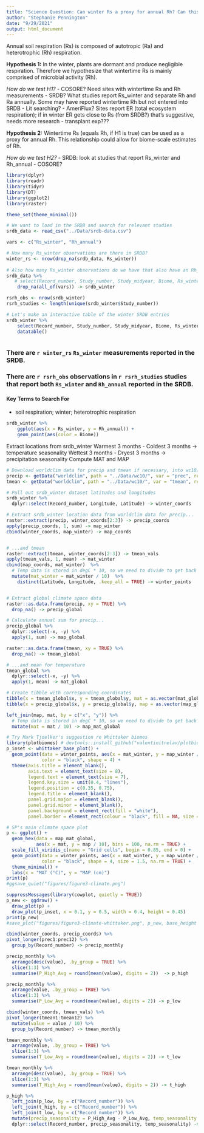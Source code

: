 ```yaml
---
title: "Science Question: Can winter Rs a proxy for annual Rh? Can this be scaled globally?"
author: "Stephanie Pennington"
date: "9/29/2021"
output: html_document
---
```


Annual soil respiration (Rs) is composed of autotropic (Ra) and heterotrophic (Rh) respiration. 

**Hypothesis 1:** In the winter, plants are dormant and produce negligible respiration. Therefore we hypothesize that wintertime Rs is mainly comprised of microbial activity (Rh). 

_How do we test H1?_ 
- COSORE? Need sites with wintertime Rs and Rh measurements
- SRDB? What studies report Rs_winter and separate Rh and Ra annually. Some may have reported wintertime Rh but not entered into SRDB
- Lit searching?
- AmeriFlux? Sites report ER (total ecosystem respiration); if in winter ER gets close to Rs (from SRDB?) that's suggestive, needs more research
- transplant exp???

**Hypothesis 2:** Wintertime Rs (equals Rh, if H1 is true) can be used as a proxy for annual Rh. This relationship could allow for biome-scale estimates of Rh.

_How do we test H2?_
- SRDB: look at studies that report Rs_winter and Rh_annual
- COSORE?

```r
library(dplyr)
library(readr)
library(tidyr)
library(DT)
library(ggplot2)
library(raster)

theme_set(theme_minimal())

# We want to load in the SRDB and search for relevant studies
srdb_data <- read_csv("../Data/srdb-data.csv")

vars <- c("Rs_winter", "Rh_annual")
```

```r
# How many Rs_winter observations are there in SRDB?
winter_rs <- nrow(drop_na(srdb_data, Rs_winter))
    
# Also how many Rs_winter observations do we have that also have an Rh_annual value? 
srdb_data %>% 
   # select(Record_number, Study_number, Study_midyear, Biome, Rs_winter, Rs_annual, Rh_annual) %>% 
    drop_na(all_of(vars)) -> srdb_winter

rsrh_obs <- nrow(srdb_winter)
rsrh_studies <- length(unique(srdb_winter$Study_number))

# Let's make an interactive table of the winter SRDB entries
srdb_winter %>% 
    select(Record_number, Study_number, Study_midyear, Biome, Rs_winter, Rs_annual, Rh_annual) %>% 
    datatable()
    
```

### There are `r winter_rs` `Rs_winter` measurements reported in the SRDB.

### There are `r rsrh_obs` observations in `r rsrh_studies` studies that report both `Rs_winter` and `Rh_annual` reported in the SRDB.

#### Key Terms to Search For
- soil respiration; winter; heterotrophic respiration

```r

srdb_winter %>% 
    ggplot(aes(x = Rs_winter, y = Rh_annual)) +
    geom_point(aes(color = Biome))

```


Extract locations from srdb_winter
 Warmest 3 months - Coldest 3 months -> temperature seasonality
 Wettest 3 months - Dryest 3 months -> precipitation seasonality
 Compute MAT and MAP
 
```r
# Download worldclim data for precip and tmean if necessary, into wc10/ folder
precip <- getData("worldclim", path = "../Data/wc10/", var = "prec", res = 10, download = !file.exists("../Data/wc10/wc10/precip1.hdr"))
tmean <- getData("worldclim", path = "../Data/wc10/", var = "tmean", res = 10, download = !file.exists("../Data/wc10/wc10/tmean1.hdr"))

# Pull out srdb_winter dataset latitudes and longitudes
srdb_winter %>%
  dplyr::select(Record_number, Longitude, Latitude) -> winter_coords

# Extract srdb_winter location data from worldclim data for precip...
raster::extract(precip, winter_coords[2:3]) -> precip_coords
apply(precip_coords, 1, sum) -> map_winter
cbind(winter_coords, map_winter) -> map_coords


# ...and tmean
raster::extract(tmean, winter_coords[2:3]) -> tmean_vals
apply(tmean_vals, 1, mean) -> mat_winter
cbind(map_coords, mat_winter)  %>%
  # Temp data is stored in degC * 10, so we need to divide to get back to degC
  mutate(mat_winter = mat_winter / 10)  %>% 
    distinct(Latitude, Longitude, .keep_all = TRUE) -> winter_points


# Extract global climate space data
raster::as.data.frame(precip, xy = TRUE) %>%
  drop_na() -> precip_global

# Calculate annual sum for precip...
precip_global %>%
  dplyr::select(-x, -y) %>%
  apply(1, sum) -> map_global

raster::as.data.frame(tmean, xy = TRUE) %>%
  drop_na() -> tmean_global

# ...and mean for temperature
tmean_global %>%
  dplyr::select(-x, -y) %>%
  apply(1, mean) -> mat_global

# Create tibble with corresponding coordinates
tibble(x = tmean_global$x, y = tmean_global$y, mat = as.vector(mat_global)) -> mat
tibble(x = precip_global$x, y = precip_global$y, map = as.vector(map_global)) -> map

left_join(map, mat, by = c("x", "y")) %>%
  # Temp data is stored in degC * 10, so we need to divide to get back to degC
  mutate(mat = mat / 10) -> map_mat_global

# Try Mark Tjoelker's suggestion re Whittaker biomes
library(plotbiomes) # devtools::install_github("valentinitnelav/plotbiomes")
p_inset <- whittaker_base_plot() +
  geom_point(data = winter_points, aes(x = mat_winter, y = map_winter / 10),
             color = "black", shape = 4) +
  theme(axis.title = element_blank(),
        axis.text = element_text(size = 8),
        legend.text = element_text(size = 7),
        legend.key.size = unit(0.4, "lines"),
        legend.position = c(0.35, 0.75),
        legend.title = element_blank(),
        panel.grid.major = element_blank(),
        panel.grid.minor = element_blank(),
        panel.background = element_rect(fill = "white"),
        panel.border = element_rect(colour = "black", fill = NA, size = 0.5))

# SP's main climate space plot
p <- ggplot() +
  geom_hex(data = map_mat_global,
           aes(x = mat, y = map / 10), bins = 100, na.rm = TRUE) +
  scale_fill_viridis_c(name = "Grid cells", begin = 0.85, end = 0) +
  geom_point(data = winter_points, aes(x = mat_winter, y = map_winter / 10),
             color = "black", shape = 4, size = 1.5, na.rm = TRUE) +
  theme_minimal() +
  labs(x = "MAT (°C)", y = "MAP (cm)")
print(p)
#ggsave_quiet("figures/figure3-climate.png")

suppressMessages(library(cowplot, quietly = TRUE))
p_new <- ggdraw() +
  draw_plot(p) +
  draw_plot(p_inset, x = 0.1, y = 0.5, width = 0.4, height = 0.45)
print(p_new)
#save_plot("figures/figure3-climate-whittaker.png", p_new, base_height = 5)
```

```r

cbind(winter_coords, precip_coords) %>% 
pivot_longer(prec1:prec12) %>% 
  group_by(Record_number) -> precip_monthly

precip_monthly %>% 
  arrange(desc(value), .by_group = TRUE) %>% 
  slice(1:3) %>% 
  summarise(P_High_Avg = round(mean(value), digits = 2))  -> p_high

precip_monthly %>% 
  arrange(value, .by_group = TRUE) %>% 
  slice(1:3) %>% 
  summarise(P_Low_Avg = round(mean(value), digits = 2)) -> p_low 

cbind(winter_coords, tmean_vals) %>% 
pivot_longer(tmean1:tmean12) %>% 
  mutate(value = value / 10) %>% 
  group_by(Record_number) -> tmean_monthly

tmean_monthly %>% 
  arrange(value, .by_group = TRUE) %>% 
  slice(1:3) %>% 
  summarise(T_Low_Avg = round(mean(value), digits = 2)) -> t_low 

tmean_monthly %>% 
  arrange(desc(value), .by_group = TRUE) %>% 
  slice(1:3) %>% 
  summarise(T_High_Avg = round(mean(value), digits = 2)) -> t_high

p_high %>% 
  left_join(p_low, by = c("Record_number")) %>% 
  left_join(t_high, by = c("Record_number")) %>% 
  left_join(t_low, by = c("Record_number")) %>% 
  mutate(precip_seasonality = P_High_Avg - P_Low_Avg, temp_seasonality = T_High_Avg - T_Low_Avg) %>% 
  dplyr::select(Record_number, precip_seasonality, temp_seasonality) -> seasonality

```


